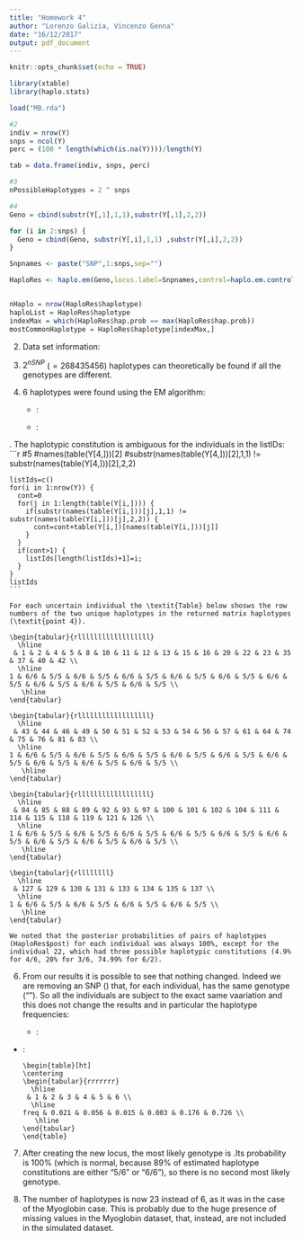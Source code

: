 ```yaml
---
title: "Homework 4"
author: "Lorenzo Galizia, Vincenzo Genna"
date: "16/12/2017"
output: pdf_document
---
```


```r
knitr::opts_chunk$set(echo = TRUE)
```


```r
library(xtable)
library(haplo.stats)
```

```r
load("MB.rda")

#2
indiv = nrow(Y)
snps = ncol(Y)
perc = (100 * length(which(is.na(Y))))/length(Y)

tab = data.frame(indiv, snps, perc)

#3
nPossibleHaplotypes = 2 ^ snps

#4
Geno = cbind(substr(Y[,1],1,1),substr(Y[,1],2,2))

for (i in 2:snps) {
  Geno = cbind(Geno, substr(Y[,i],1,1) ,substr(Y[,i],2,2))
}

Snpnames <- paste("SNP",1:snps,sep="")

HaploRes <- haplo.em(Geno,locus.label=Snpnames,control=haplo.em.control(min.posterior=1e-3))


nHaplo = nrow(HaploRes$haplotype)
haploList = HaploRes$haplotype
indexMax = which(HaploRes$hap.prob == max(HaploRes$hap.prob))
mostCommonHaplotype = HaploRes$haplotype[indexMax,]
```


2. Data set information:  

\begin{table}[ht]
\centering
\begin{tabular}{rrrr}
  \hline
 & Individuals & SNPs & Missing data(\%)\\ 
  \hline
 & 139 &  28 & 39.54 \\ 
   \hline
\end{tabular}
\end{table}


3. $2^{nSNP}$ ($=268435456$) haplotypes can theoretically be found if all the genotypes are different.  

4. 6 haplotypes were found using the EM algorithm:  
    + \underline{List}:
        
        \begin{tabular}{rllllllllll}
          \hline
         & SNP1 & SNP2 & SNP3 & SNP4 & SNP5 & SNP6 & SNP7 & SNP8 & SNP9 & SNP10 \\ 
          \hline
        1 & C & A & A & C & C & A & G & T & A & G \\ 
          2 & T & A & A & C & C & A & G & C & G & G \\ 
          3 & T & A & A & C & C & A & G & C & G & G \\ 
          4 & T & A & A & C & C & A & G & T & A & G \\ 
          5 & T & A & G & G & C & A & G & T & A & G \\ 
          6 & T & C & A & C & C & A & C & T & A & A \\ 
           \hline
        \end{tabular}
        
        \begin{tabular}{rlllllllll}
          \hline
         & SNP11 & SNP12 & SNP13 & SNP14 & SNP15 & SNP16 & SNP17 & SNP18 & SNP19 \\ 
          \hline
        1 & C & G & C & C & A & A & C & C & C \\ 
          2 & C & A & A & T & G & G & T & C & T \\ 
          3 & C & A & A & T & G & G & T & C & T \\ 
          4 & C & A & A & T & G & A & C & C & T \\ 
          5 & C & G & C & C & A & A & C & C & C \\ 
          6 & T & G & C & C & A & A & C & A & C \\ 
           \hline
        \end{tabular}
        
        
        \begin{tabular}{rlllllllll}
          \hline
         & SNP20 & SNP21 & SNP22 & SNP23 & SNP24 & SNP25 & SNP26 & SNP27 & SNP28 \\ 
          \hline
        1 & C & G & C & C & C & C & A & C & T \\ 
          2 & C & A & T & T & C & C & A & C & T \\ 
          3 & C & G & C & T & C & C & A & C & T \\ 
          4 & C & G & C & T & C & C & A & C & T \\ 
          5 & C & G & C & C & C & C & A & C & T \\ 
          6 & G & G & C & C & C & C & A & C & T \\ 
           \hline
        \end{tabular}
        
    + \underline{Most common haplotype}:  
    
            
        \begin{tabular}{rllllllllll}
          \hline
         & SNP1 & SNP2 & SNP3 & SNP4 & SNP5 & SNP6 & SNP7 & SNP8 & SNP9 & SNP10 \\ 
          \hline
        6 & T & C & A & C & C & A & C & T & A & A \\ 
           \hline
        \end{tabular}
        
        
        \begin{tabular}{rlllllllll}
          \hline
         & SNP11 & SNP12 & SNP13 & SNP14 & SNP15 & SNP16 & SNP17 & SNP18 & SNP19 \\ 
          \hline
        6 & T & G & C & C & A & A & C & A & C \\ 
           \hline
        \end{tabular}
        
        
        \begin{tabular}{rlllllllll}
          \hline
         & SNP20 & SNP21 & SNP22 & SNP23 & SNP24 & SNP25 & SNP26 & SNP27 & SNP28 \\ 
          \hline
        6 & G & G & C & C & C & C & A & C & T \\ 
           \hline
        \end{tabular}  

\newpage    
5. The haplotypic constitution is ambiguous for the individuals in the listIDs: 
    ```r
    #5
    #names(table(Y[4,]))[2]
    #substr(names(table(Y[4,]))[2],1,1) != substr(names(table(Y[4,]))[2],2,2)
    
    listIds=c()
    for(i in 1:nrow(Y)) {
      cont=0
      for(j in 1:length(table(Y[i,]))) {
        if(substr(names(table(Y[i,]))[j],1,1) != substr(names(table(Y[i,]))[j],2,2)) {
          cont=cont+table(Y[i,])[names(table(Y[i,]))[j]]
        }
      }
      if(cont>1) {
        listIds[length(listIds)+1]=i;
      }
    }
    listIds
    ```
    
    For each uncertain individual the \textit{Table} below shosws the row numbers of the two unique haplotypes in the returned matrix haplotypes (\textit{point 4}).
    
    \begin{tabular}{rllllllllllllllllll}
      \hline
     & 1 & 2 & 4 & 5 & 8 & 10 & 11 & 12 & 13 & 15 & 16 & 20 & 22 & 23 & 35 & 37 & 40 & 42 \\ 
      \hline
    1 & 6/6 & 5/5 & 6/6 & 5/5 & 6/6 & 5/5 & 6/6 & 5/5 & 6/6 & 5/5 & 6/6 & 5/5 & 6/6 & 5/5 & 6/6 & 5/5 & 6/6 & 5/5 \\ 
       \hline
    \end{tabular}
    
    \begin{tabular}{rllllllllllllllllll}
      \hline
     & 43 & 44 & 46 & 49 & 50 & 51 & 52 & 53 & 54 & 56 & 57 & 61 & 64 & 74 & 75 & 76 & 81 & 83 \\ 
      \hline
    1 & 6/6 & 5/5 & 6/6 & 5/5 & 6/6 & 5/5 & 6/6 & 5/5 & 6/6 & 5/5 & 6/6 & 5/5 & 6/6 & 5/5 & 6/6 & 5/5 & 6/6 & 5/5 \\ 
       \hline
    \end{tabular}   
    
    \begin{tabular}{rllllllllllllllllll}
      \hline
     & 84 & 85 & 88 & 89 & 92 & 93 & 97 & 100 & 101 & 102 & 104 & 111 & 114 & 115 & 118 & 119 & 121 & 126 \\ 
      \hline
    1 & 6/6 & 5/5 & 6/6 & 5/5 & 6/6 & 5/5 & 6/6 & 5/5 & 6/6 & 5/5 & 6/6 & 5/5 & 6/6 & 5/5 & 6/6 & 5/5 & 6/6 & 5/5 \\ 
       \hline
    \end{tabular}
    
    \begin{tabular}{rllllllll}
      \hline
     & 127 & 129 & 130 & 131 & 133 & 134 & 135 & 137 \\ 
      \hline
    1 & 6/6 & 5/5 & 6/6 & 5/5 & 6/6 & 5/5 & 6/6 & 5/5 \\ 
       \hline
    \end{tabular}
    
    We noted that the posterior probabilities of pairs of haplotypes (HaploRes$post) for each individual was always 100%, except for the individual 22, which had three possible haplotypic constitutions (4.9% for 4/6, 20% for 3/6, 74.99% for 6/2).


6. From our results it is possible to see that nothing changed. Indeed we are removing an SNP (\textit{rs5999890}) that, for each individual, has the same genotype ("\textit{CC}"). So all the individuals are subject to the exact same vaariation and this does not change the results and in particular the haplotype frequencies:  
    + \underline{List}:
        
        \begin{tabular}{rllllllllll}
          \hline
         & SNP1 & SNP2 & SNP3 & SNP4 & SNP5 & SNP6 & SNP7 & SNP8 & SNP9 & SNP10 \\ 
          \hline
        1 & C & A & A & C & A & G & T & A & G & C \\ 
          2 & T & A & A & C & A & G & C & G & G & C \\ 
          3 & T & A & A & C & A & G & C & G & G & C \\ 
          4 & T & A & A & C & A & G & T & A & G & C \\ 
          5 & T & A & G & G & A & G & T & A & G & C \\ 
          6 & T & C & A & C & A & C & T & A & A & T \\ 
           \hline
        \end{tabular}
        
        \begin{tabular}{rlllllllll}
          \hline
         & SNP11 & SNP12 & SNP13 & SNP14 & SNP15 & SNP16 & SNP17 & SNP18 & SNP19 \\ 
          \hline
        1 & G & C & C & A & A & C & C & C & C \\ 
          2 & A & A & T & G & G & T & C & T & C \\ 
          3 & A & A & T & G & G & T & C & T & C \\ 
          4 & A & A & T & G & A & C & C & T & C \\ 
          5 & G & C & C & A & A & C & C & C & C \\ 
          6 & G & C & C & A & A & C & A & C & G \\ 
           \hline
        \end{tabular}
        
        
        \begin{tabular}{rllllllll}
          \hline
         & SNP20 & SNP21 & SNP22 & SNP23 & SNP24 & SNP25 & SNP26 & SNP27 \\ 
          \hline
        1 & G & C & C & C & C & A & C & T \\ 
          2 & A & T & T & C & C & A & C & T \\ 
          3 & G & C & T & C & C & A & C & T \\ 
          4 & G & C & T & C & C & A & C & T \\ 
          5 & G & C & C & C & C & A & C & T \\ 
          6 & G & C & C & C & C & A & C & T \\ 
           \hline
        \end{tabular}
        
  + \underline{Haplotype frequencies}:  
    
        \begin{table}[ht]
        \centering
        \begin{tabular}{rrrrrrr}
          \hline
         & 1 & 2 & 3 & 4 & 5 & 6 \\ 
          \hline
        freq & 0.021 & 0.056 & 0.015 & 0.003 & 0.176 & 0.726 \\ 
           \hline
        \end{tabular}
        \end{table}
        
7. After creating the new locus, the most likely genotype is \textit{"CC"}.Its probability is 100% (which is normal, because 89% of estimated haplotype constitutions are either "5/6" or "6/6"), so there is no second most likely genotype.

8. The number of haplotypes is now 23 instead of 6, as it was in the case of the Myoglobin case.
This is probably due to the huge presence of missing values in the Myoglobin dataset, that, instead, are not included in the simulated dataset.
